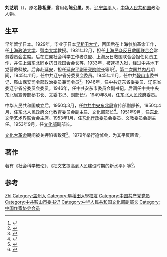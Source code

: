 '''刘芝明'''（{{bd|1905年||1968年|3月6日}}），原名'''陈祖謇'''，曾用名'''陈公愚'''，男，[[辽宁省|辽宁]][[盖平县|盖平]]人，[[中华人民共和国|中华人民共和国]]政治人物。

== 生平 ==
早年留学日本。1929年，毕业于日本[[早稻田大学|早稻田大学]]，回国后在上海参加革命工作，任[[上海政法大学|上海政法大学]]、[[暨南大学|暨南大学]]教授。1931年12月，担任[[上海民众反日救国联合会|上海民众反日救国联合会]]常务委员会主席。后在左翼社会科学工作者联盟、上海反日救国联合会担任负责工作，并任上海东北同乡抗日救国会会长等。1933年，被逮捕入狱，经过中共地下党营救释放。后奔赴[[延安|延安]]，担任[[延安平剧研究院院长|延安平剧研究院院长]]等职<ref>{{cite book|title=延安文艺硏究|url=http://books.google.com/books?id=zphLAQAAIAAJ|year=1986|publisher=陕西省社会科学院出版发行室|pages=89–91}}</ref>。[[第二次国共内战|第二次国共内战]]期间，1945年11月，任中共辽宁省分委员会委员。1945年11月，任中共[[鞍山市|鞍山市]]委书记、鞍山保安司令部政治委员兼司令员<ref>{{cite book|title=鞍山市志: 党政群团卷|url=http://books.google.com/books?id=-lgLAQAAMAAJ|publisher=沈阳出版社|page=10}}</ref>。1946年，任中共辽东省委委员、辽东省委辽宁省分委员会委员。1946年，任中共安东市委员会副书记。后调任中共中央东北局宣传部秘书长、文委书记、副部长<ref name="丁晓春戈福彔1987">{{cite book|author1=丁晓春|author2=戈福彔|author3=王世英|title=东北解放战争大事记|url=http://books.google.com/books?id=QyNUAAAAMAAJ|year=1987|publisher=中共党史资料出版社|isbn=978-7-80023-007-3|page=273|access-date=2015-03-22|archive-date=2014-07-24|archive-url=https://web.archive.org/web/20140724000734/http://books.google.com/books?id=QyNUAAAAMAAJ|dead-url=no}}</ref>。1949年8月，任[[东北人民政府|东北人民政府]]委员。

中华人民共和国成立后，1950年3月，任[[中共中央东北局|中共中央东北局]]宣传部副部长。1950年4月，任东北人民政府文化教育委员会副主任、文化部部长<ref name="狄嘉1953">{{cite book|author=狄嘉|title=中共怎樣對待文藝工作者?|url=http://books.google.com/books?id=CuwLAQAAIAAJ|year=1953|publisher=友聯出版社|page=98}}</ref>。1951年9月，任[[东北文学艺术界联合会|东北文学艺术界联合会]]主席。1953年1月，任[[东北行政委员会|东北行政委员会]]委员、文教委员会副主任。1953年9月，任[[中央人民政府文化部|文化部]]副部长。

[[文化大革命|文化大革命]]期间被关押陷害致死<ref>{{cite book|title=中国共产党组织史资料: "文化大革命"时期, 1966.5-1976.10 (第6卷)|url=http://books.google.com/books?id=UdVVAAAAYAAJ|year=2000|publisher=中共党史出版社|page=98}}</ref>。1979年举行追悼会，为其平反昭雪。

== 著作 ==
著有《社会科学概论》、《把文艺提高到人民建设时期的新水平》等<ref>{{cite book|title=上海名人|url=http://books.google.com/books?id=flJ6AAAAIAAJ|year=2001|publisher=上海辞书出版社|page=115}}</ref>。

== 参考 ==
{{reflist|2}}

{{Navboxes 
| title  = 刘芝明在[[中国作家协会|中国作家协会]]的职务
| list1  =
{{中华全国文学工作者协会第一届全国委员会}}
{{中国作家协会第二届理事会}}
}}
{{Navboxes 
| title  = 刘芝明在[[中国文学艺术界联合会|中国文学艺术界联合会]]的职务
| list1  =
{{中华全国文学艺术界联合会第一届全国委员会}}
{{中国文学艺术界联合会第二届全国委员会}}
{{中国文学艺术界联合会第三届全国委员会}}
}}

{{Authority control}}
{{DEFAULTSORT:Liu刘}}
[[Category:刘姓|Zhi]]
[[Category:盖州人|Category:盖州人]]
[[Category:早稻田大學校友|Category:早稻田大學校友]]
[[Category:中国共产党党员|Category:中国共产党党员]]
[[Category:中共鞍山市委书记|Category:中共鞍山市委书记]]
[[Category:中华人民共和国文化部副部长|Category:中华人民共和国文化部副部长]]
[[Category:中国作家协会会员|Category:中国作家协会会员]]